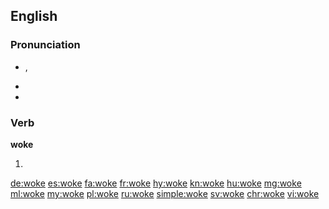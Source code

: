 ==English==

===Pronunciation===
* {{enPR|wōk}}, {{IPA|/wəʊk/}}
* {{audio|En-us-woke.ogg|Audio (US)|lang=en}}
* {{rhymes|əʊk}}

===Verb===
'''woke'''

# {{en-past of|wake}}

[[de:woke]]
[[es:woke]]
[[fa:woke]]
[[fr:woke]]
[[hy:woke]]
[[kn:woke]]
[[hu:woke]]
[[mg:woke]]
[[ml:woke]]
[[my:woke]]
[[pl:woke]]
[[ru:woke]]
[[simple:woke]]
[[sv:woke]]
[[chr:woke]]
[[vi:woke]]
